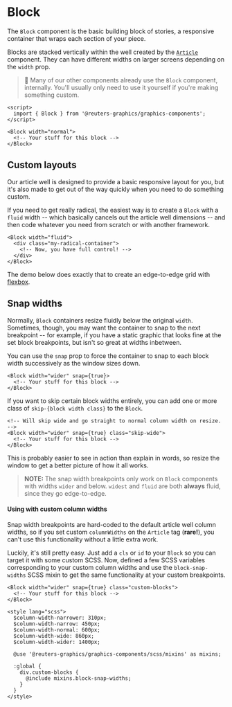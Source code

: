 

<Meta of={BlockStories} />

# Block

The `Block` component is the basic building block of stories, a responsive container that wraps each section of your piece.

Blocks are stacked vertically within the well created by the [`Article`](./?path=/docs/layout-article) component. They can have different widths on larger screens depending on the `width` prop.

> 📌 Many of our other components already use the `Block` component, internally. You'll usually only need to use it yourself if you're making something custom.

```svelte
<script>
  import { Block } from '@reuters-graphics/graphics-components';
</script>

<Block width="normal">
  <!-- Your stuff for this block -->
</Block>
```

## Custom layouts

Our article well is designed to provide a basic responsive layout for you, but it's also made to get out of the way quickly when you need to do something custom.

If you need to get really radical, the easiest way is to create a `Block` with a `fluid` width -- which basically cancels out the article well dimensions -- and then code whatever you need from scratch or with another framework.

```svelte
<Block width="fluid">
  <div class="my-radical-container">
    <!-- Now, you have full control! -->
  </div>
</Block>
```

The demo below does exactly that to create an edge-to-edge grid with [flexbox](https://css-tricks.com/snippets/css/a-guide-to-flexbox/).

## Snap widths

Normally, `Block` containers resize fluidly below the original `width`. Sometimes, though, you may want the container to snap to the next breakpoint -- for example, if you have a static graphic that looks fine at the set block breakpoints, but isn't so great at widths inbetween.

You can use the `snap` prop to force the container to snap to each block width successively as the window sizes down.

```svelte
<Block width="wider" snap={true}>
  <!-- Your stuff for this block -->
</Block>
```

If you want to skip certain block widths entirely, you can add one or more class of `skip-{block width class}` to the `Block`.

```svelte
<!-- Will skip wide and go straight to normal column width on resize. -->
<Block width="wider" snap={true} class="skip-wide">
  <!-- Your stuff for this block -->
</Block>
```

This is probably easier to see in action than explain in words, so resize the window to get a better picture of how it all works.

> **NOTE:** The snap width breakpoints only work on `Block` components with widths `wider` and below. `widest` and `fluid` are both **always** fluid, since they go edge-to-edge.

#### Using with custom column widths

Snap width breakpoints are hard-coded to the default article well column widths, so if you set custom `columnWidths` on the `Article` tag (**rare!**), you can't use this functionality without a little extra work.

Luckily, it's still pretty easy. Just add a `cls` or `id` to your `Block` so you can target it with some custom SCSS. Now, defined a few SCSS variables corresponding to your custom column widths and use the `block-snap-widths` SCSS mixin to get the same functionality at your custom breakpoints.

```svelte
<Block width="wider" snap={true} class="custom-blocks">
  <!-- Your stuff for this block -->
</Block>

<style lang="scss">
  $column-width-narrower: 310px;
  $column-width-narrow: 450px;
  $column-width-normal: 600px;
  $column-width-wide: 860px;
  $column-width-wider: 1400px;

  @use '@reuters-graphics/graphics-components/scss/mixins' as mixins;

  :global {
    div.custom-blocks {
      @include mixins.block-snap-widths;
    }
  }
</style>
```
